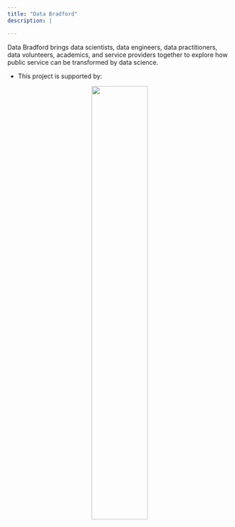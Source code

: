 ```yaml
---
title: "Data Bradford"
description: |

---
```


Data Bradford brings data scientists, data engineers, data practitioners, data volunteers, academics, and service providers together to explore how public service can be transformed by data science. 

-   This project is supported by:

<center>

![](care.jpg){#id .class width="50%" height="50%"}

</center>